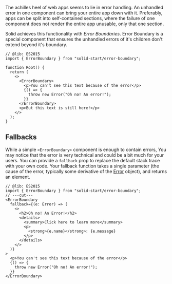 <Title>Error Boundary</Title>

The achilles heel of web apps seems to lie in error handling. An unhandled error in one component can bring your entire app down with it. Preferably, apps can be split into self-contained sections, where the failure of one component does not render the entire app unusable, only that one section.

Solid achieves this functionality with _Error Boundaries_. Error Boundary is a special component that ensures the unhandled errors of it's children don't extend beyond it's boundary.

```tsx twoslash
// @lib: ES2015
import { ErrorBoundary } from "solid-start/error-boundary";

function Root() {
  return (
    <>
      <ErrorBoundary>
        <p>You can't see this text because of the error</p>
        {() => {
          throw new Error("Oh no! An error!");
        }}
      </ErrorBoundary>
      <p>But this text is still here!</p>
    </>
  );
}
```

## Fallbacks

While a simple `<ErrorBoundary>` component is enough to contain errors, You may notice that the error is very technical and could be a bit much for your users. You can provide a `fallback` prop to replace the default stack trace with your own code. Your fallback function takes a single parameter (the cause of the error, typically some derivative of the [Error](https://developer.mozilla.org/en-US/docs/Web/JavaScript/Reference/Global_Objects/Error#instance_properties) object), and returns an element.

```tsx twoslash {2-12}
// @lib: ES2015
import { ErrorBoundary } from "solid-start/error-boundary";
// ---cut---
<ErrorBoundary
  fallback={(e: Error) => (
    <>
      <h2>Oh no! An Error!</h2>
      <details>
        <summary>Click here to learn more</summary>
        <p>
          <strong>{e.name}</strong>: {e.message}
        </p>
      </details>
    </>
  )}
>
  <p>You can't see this text because of the error</p>
  {() => {
    throw new Error("Oh no! An error!");
  }}
</ErrorBoundary>
```
